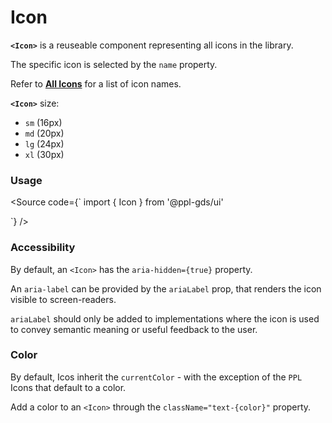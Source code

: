 
<Meta of={IconsStories} />

# Icon

**`<Icon>`** is a reuseable component representing all icons in the library.

The specific icon is selected by the `name` property.

Refer to **[All Icons](/docs/theme-icons--docs)** for a list of icon names.

**`<Icon>`** size:
- `sm` (16px)
- `md` (20px)
- `lg` (24px)
- `xl` (30px)

### Usage

<Source code={` import { Icon } from '@ppl-gds/ui' 

<Icon name="Circle" size="md" />`} />

### Accessibility

By default, an `<Icon>` has the `aria-hidden={true}` property.

An `aria-label` can be provided by the `ariaLabel` prop, that renders the icon visible to screen-readers.

`ariaLabel` should only be added to implementations where the icon is used to convey semantic meaning or useful feedback to the user.

### Color

By default, Icos inherit the `currentColor` - with the exception of the `PPL` Icons that default to a color.

Add a color to an `<Icon>` through the `className="text-{color}"` property.

